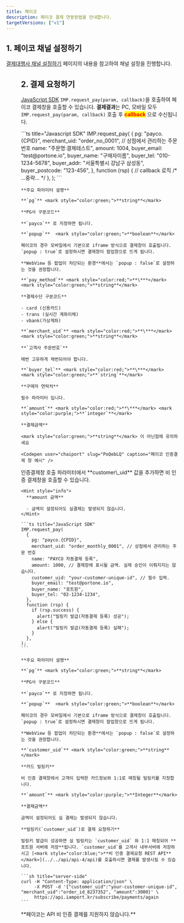 ```yaml
---
title: 페이코
description: 페이코 결제 연동방법을 안내합니다.
targetVersions: ["v1"]
---
```



## 1. 페이코 채널 설정하기

[결제대행사 채널 설정하기](../../ready/readme#3-결제대행사-채널-설정하기) 페이지의 내용을 참고하여 채널 설정을 진행합니다.

<Figure src="/gitbook-assets/ko/screenshot 2022-06-01 6.25.22.png" />

## 2. 결제 요청하기

[JavaScript SDK](../../sdk/javascript-sdk-old/readme) `IMP.request_pay(param, callback)`을 호출하여
페이코 결제창을 호출할 수 있습니다. **결제결과**는 PC, 모바일 모두 `IMP.request_pay(param, callback)` 호출
후 <mark style="color:red;">**callback**</mark> 으로 수신됩니다.

<Tabs>
  <Tab title="인증결제창 요청">
    ```ts title="Javascript SDK"
    IMP.request_pay(
      {
        pg: "payco.{CPID}",
        merchant_uid: "order_no_0001", // 상점에서 관리하는 주문 번호
        name: "주문명:결제테스트",
        amount: 1004,
        buyer_email: "test@portone.io",
        buyer_name: "구매자이름",
        buyer_tel: "010-1234-5678",
        buyer_addr: "서울특별시 강남구 삼성동",
        buyer_postcode: "123-456",
      },
      function (rsp) {
        // callback 로직
        /* ...중략... */
      },
    );
    ```

    **주요 파라미터 설명**

    **`pg`** <mark style="color:green;">**string**</mark>

    **PG사 구분코드**

    **`payco`** 로 지정하면 됩니다.

    **`popup`**  <mark style="color:green;">**boolean**</mark>

    페이코의 경우 모바일에서 기본으로 iframe 방식으로 결제창이 호출됩니다. `popup : true`로 설정하시면 결제창이 팝업창으로 뜨게 됩니다.

    **WebView 등 팝업이 차단되는 환경**에서는 `popup : false`로 설정하는 것을 권장합니다.

    **`pay_method`** <mark style="color:red;">**\***</mark> <mark style="color:green;">**string**</mark>

    **결제수단 구분코드**

    - card (신용카드)
    - trans (실시간 계좌이체)
    - vbank(가상계좌)

    **`merchant_uid`** <mark style="color:red;">**\***</mark> <mark style="color:green;">**string**</mark>

    **`고객사 주문번호`**

    매번 고유하게 채번되어야 합니다.

    **`buyer_tel`** <mark style="color:red;">**\***</mark> <mark style="color:green;">**`string`**</mark>

    **구매자 연락처**

    필수 파라미터 입니다.

    **`amount`** <mark style="color:red;">**\***</mark> <mark style="color:purple;">**`integer`**</mark>

    **결제금액**

    <mark style="color:green;">**string**</mark> 이 아닌점에 유의하세요

    <Codepen user="chaiport" slug="PoQebLQ" caption="페이코 인증결제 창 예시" />
  </Tab>

  <Tab title="정기 결제창 요청">
    인증결제창 호출 파라미터에서 **customer\_uid** 값을 추가하면 비 인증 결제창을 호출할 수 있습니다.

    <Hint style="info">
      **amount 금액**

      - 금액이 설정되어도 실결제는 발생되지 않습니다.
    </Hint>

    ```ts title="JavaScript SDK"
    IMP.request_pay(
      {
        pg: "payco.{CPID}",
        merchant_uid: "order_monthly_0001", // 상점에서 관리하는 주문 번호
        name: "PAYCO 자동결제 등록",
        amount: 1000, // 결제창에 표시될 금액. 실제 승인이 이뤄지지는 않습니다.
        customer_uid: "your-customer-unique-id", // 필수 입력.
        buyer_email: "test@portone.io",
        buyer_name: "포트원",
        buyer_tel: "02-1234-1234",
      },
      function (rsp) {
        if (rsp.success) {
          alert("빌링키 발급(자동결제 등록) 성공");
        } else {
          alert("빌링키 발급(자동결제 등록) 실패");
        }
      },
    );
    ```

    **주요 파라미터 설명**

    **`pg`** <mark style="color:green;">**string**</mark>

    **PG사 구분코드**

    **`payco`** 로 지정하면 됩니다.

    **`popup`**  <mark style="color:green;">**boolean**</mark>

    페이코의 경우 모바일에서 기본으로 iframe 방식으로 결제창이 호출됩니다. `popup : true`로 설정하시면 결제창이 팝업창으로 뜨게 됩니다.

    **WebView 등 팝업이 차단되는 환경**에서는 `popup : false`로 설정하는 것을 권장합니다.

    **`customer_uid`** <mark style="color:green;">**string**</mark>

    **카드 빌링키**

    비 인증 결제창에서 고객이 입력한 카드정보와 1:1로 매칭될 빌링키를 지정합니다.

    **`amount`** <mark style="color:purple;">**Integer**</mark>

    **결제금액**

    금액이 설정되어도 실 결제는 발생되지 않습니다.

    **빌링키(`customer_uid`)로 결제 요청하기**

    빌링키 발급이 성공하면 실 빌링키는 `customer_uid` 와 1:1 매칭되어 **포트원 서버에 저장**됩니다. `customer_uid`를 고객사 내부서버에 저장하시고 [<mark style="color:blue;">**비 인증 결제요청 REST API**</mark>](../../api/api-4/api)를 호출하시면 결제를 발생시킬 수 있습니다.

    ```sh title="server-side"
    curl -H "Content-Type: application/json" \
         -X POST -d '{"customer_uid":"your-customer-unique-id", "merchant_uid":"order_id_8237352", "amount":3000}' \
         https://api.iamport.kr/subscribe/payments/again
    ```
  </Tab>

  <Tab title="정기결제 API 방식">
    **페이코는 API 비 인증 결제를 지원하지 않습니다.**
  </Tab>
</Tabs>
